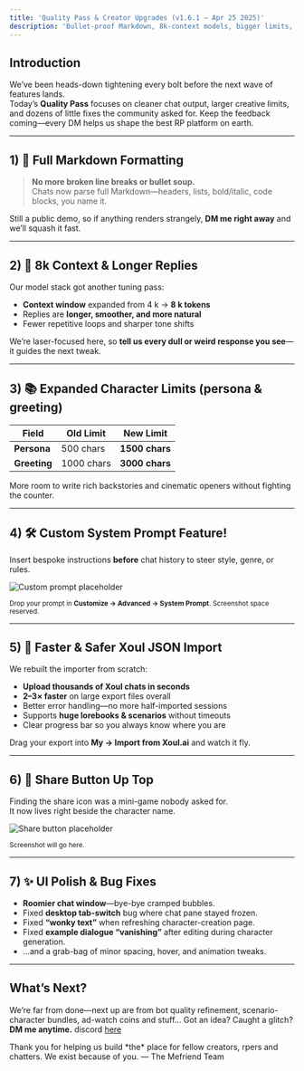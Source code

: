 ```yaml
---
title: 'Quality Pass & Creator Upgrades (v1.6.1 – Apr 25 2025)'
description: 'Bullet-proof Markdown, 8k-context models, bigger limits, custom prompts, and loads of UX polish.'
---
```


## Introduction

We’ve been heads-down tightening every bolt before the next wave of features lands.  
Today’s **Quality Pass** focuses on cleaner chat output, larger creative limits, and dozens of little fixes the community asked for. Keep the feedback coming—every DM helps us shape the best RP platform on earth.

---

## 1) 📄 Full Markdown Formatting

> **No more broken line breaks or bullet soup.**  
> Chats now parse full Markdown—headers, lists, bold/italic, code blocks, you name it.

Still a public demo, so if anything renders strangely, **DM me right away** and we’ll squash it fast.

---

## 2) 🧠 8k Context & Longer Replies

Our model stack got another tuning pass:

- **Context window** expanded from 4 k → **8 k tokens**  
- Replies are **longer, smoother, and more natural**  
- Fewer repetitive loops and sharper tone shifts

We’re laser-focused here, so **tell us every dull or weird response you see**—it guides the next tweak.

---

## 3) 📚 Expanded Character Limits (persona & greeting)

| Field | Old Limit | New Limit |
|-------|-----------|-----------|
| **Persona** | 500 chars | **1500 chars** |
| **Greeting** | 1000 chars | **3000 chars** |

More room to write rich backstories and cinematic openers without fighting the counter.

---

## 4) 🛠️ Custom System Prompt Feature!

Insert bespoke instructions **before** chat history to steer style, genre, or rules.

![Custom prompt placeholder](/images/changelog/2025_04_25/custom_prompt.png)

<sub>Drop your prompt in **Customize → Advanced → System Prompt**. Screenshot space reserved.</sub>

---

## 5) 🔄 Faster & Safer Xoul JSON Import

We rebuilt the importer from scratch:

- **Upload thousands of Xoul chats in seconds**  
- **2–3× faster** on large export files overall  
- Better error handling—no more half-imported sessions  
- Supports **huge lorebooks & scenarios** without timeouts  
- Clear progress bar so you always know where you are

Drag your export into **My → Import from Xoul.ai** and watch it fly.

---

## 6) 🔗 Share Button Up Top

Finding the share icon was a mini-game nobody asked for.  
It now lives right beside the character name.

![Share button placeholder](/images/changelog/2025_04_25/share.png)

<sub>Screenshot will go here.</sub>

---

## 7) ✨ UI Polish & Bug Fixes

- **Roomier chat window**—bye-bye cramped bubbles.  
- Fixed **desktop tab-switch** bug where chat pane stayed frozen.  
- Fixed **“wonky text”** when refreshing character-creation page.  
- Fixed **example dialogue “vanishing”** after editing during character generation.  
- …and a grab-bag of minor spacing, hover, and animation tweaks.

---

## What’s Next?

We’re far from done—next up are from bot quality refinement, scenario-character bundles, ad-watch coins and stuff... Got an idea? Caught a glitch? **DM me anytime.** discord [here](discord.com/users/1011464168982978690) 

<Note>
  Thank you for helping us build *the* place for fellow creators, rpers and chatters. We exist because of you.
  — The Mefriend Team
</Note>
